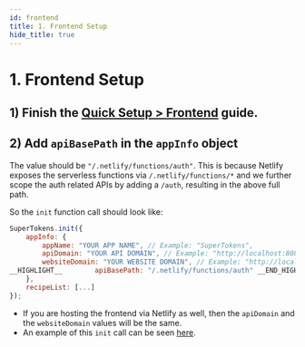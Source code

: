```yaml
---
id: frontend
title: 1. Frontend Setup
hide_title: true
---
```


<!-- COPY DOCS -->
<!-- ./thirdpartyemailpassword/serverless/with-netlify/frontend.mdx -->

# 1. Frontend Setup


## 1) Finish the [Quick Setup > Frontend](../../quick-setup/frontend) guide.

## 2) Add `apiBasePath` in the `appInfo` object
The value should be `"/.netlify/functions/auth"`. This is because Netlify exposes the serverless functions via `/.netlify/functions/*` and we further scope the auth related APIs by adding a `/auth`, resulting in the above full path.

So the `init` function call should look like:

<!--DOCUSAURUS_CODE_TABS-->
<!--ReactJS-->
```js
SuperTokens.init({
    appInfo: {
        appName: "YOUR APP NAME", // Example: "SuperTokens",
        apiDomain: "YOUR API DOMAIN", // Example: "http://localhost:8080"
        websiteDomain: "YOUR WEBSITE DOMAIN", // Example: "http://localhost:8080"
__HIGHLIGHT__        apiBasePath: "/.netlify/functions/auth" __END_HIGHLIGHT__
    },
    recipeList: [...]
});
```
<!--END_DOCUSAURUS_CODE_TABS-->

- If you are hosting the frontend via Netlify as well, then the `apiDomain` and the `websiteDomain` values will be the same.
- An example of this `init` call can be seen [here](https://github.com/supertokens/supertokens-auth-react/blob/master/examples/with-netlify/src/App.tsx#L18).
